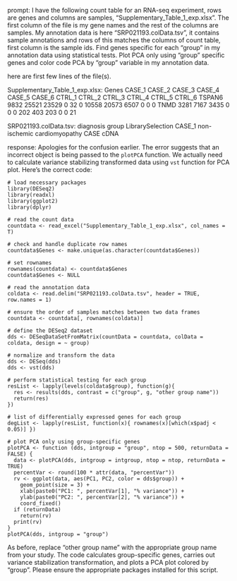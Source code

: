 prompt:
I have the following count table for an RNA-seq experiment, rows are genes and columns are samples, "Supplementary_Table_1_exp.xlsx". The first column of the file is my gene names and the rest of the columns are samples. My annotation data is here  "SRP021193.colData.tsv", it contains sample annotations and rows of this matches the columns of count table, first column is the sample ids. Find genes specific for each "group" in my annotation data  using statistical tests. Plot PCA only using "group" specific genes and color code PCA by "group" variable in my annotation data.

here are first few lines of the file(s).

Supplementary_Table_1_exp.xlsx:
Genes	CASE_1	CASE_2	CASE_3	CASE_4	CASE_5	CASE_6	CTRL_1	CTRL_2	CTRL_3	CTRL_4	CTRL_5	CTRL_6
TSPAN6	9832	25521	23529	0	32	0	10558	20573	6507	0	0	 0
TNMD	3281	 7167	 3435	0	 0	0	  202	  403	 203	0	0	21


SRP021193.colData.tsv:
diagnosis	group	LibrarySelection
CASE_1	non-ischemic cardiomyopathy	CASE	cDNA


response:
Apologies for the confusion earlier. The error suggests that an incorrect object is being passed to the `plotPCA` function. We actually need to calculate variance stabilizing transformed data using `vst` function for PCA plot. Here's the correct code:

```
# load necessary packages
library(DESeq2)
library(readxl)
library(ggplot2)
library(dplyr)

# read the count data
countdata <- read_excel("Supplementary_Table_1_exp.xlsx", col_names = T)

# check and handle duplicate row names
countdata$Genes <- make.unique(as.character(countdata$Genes))

# set rownames
rownames(countdata) <- countdata$Genes
countdata$Genes <- NULL

# read the annotation data
coldata <- read.delim("SRP021193.colData.tsv", header = TRUE, row.names = 1)

# ensure the order of samples matches between two data frames
countdata <- countdata[, rownames(coldata)]

# define the DESeq2 dataset
dds <- DESeqDataSetFromMatrix(countData = countdata, colData = coldata, design = ~ group)

# normalize and transform the data
dds <- DESeq(dds)
dds <- vst(dds)

# perform statistical testing for each group
resList <- lapply(levels(coldata$group), function(g){
  res <- results(dds, contrast = c("group", g, "other group name"))
  return(res)
})

# list of differentially expressed genes for each group
degList <- lapply(resList, function(x){ rownames(x)[which(x$padj < 0.05)] })

# plot PCA only using group-specific genes
plotPCA <- function (dds, intgroup = "group", ntop = 500, returnData = FALSE) {
  data <- plotPCA(dds, intgroup = intgroup, ntop = ntop, returnData = TRUE)
  percentVar <- round(100 * attr(data, "percentVar"))
  rv <- ggplot(data, aes(PC1, PC2, color = dds$group)) +
    geom_point(size = 3) +
    xlab(paste0("PC1: ", percentVar[1], "% variance")) +
    ylab(paste0("PC2: ", percentVar[2], "% variance")) +
    coord_fixed()
  if (returnData)
    return(rv)
  print(rv)
}
plotPCA(dds, intgroup = "group")
```
As before, replace "other group name" with the appropriate group name from your study. The code calculates group-specific genes, carries out variance stabilization transformation, and plots a PCA plot colored by "group". Please ensure the appropriate packages installed for this script.
